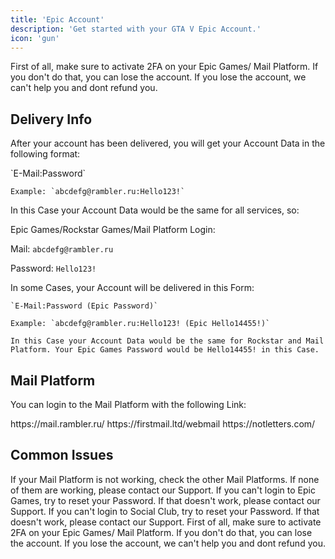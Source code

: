 ```yaml
---
title: 'Epic Account'
description: 'Get started with your GTA V Epic Account.'
icon: 'gun'
---
```


<Warning>
    First of all, make sure to activate 2FA on your Epic Games/ Mail Platform. If you don't do that, you can lose the account. 
    If you lose the account, we can't help you and dont refund you.
</Warning>

## Delivery Info

After your account has been delivered, you will get your Account Data in the following format:

<Info>
    `E-Mail:Password`

    Example: `abcdefg@rambler.ru:Hello123!`
</Info>

In this Case your Account Data would be the same for all services, so:

<Info>
Epic Games/Rockstar Games/Mail Platform Login:

Mail: `abcdefg@rambler.ru`

Password: `Hello123!`
</Info>

<Warning>
    In some Cases, your Account will be delivered in this Form:

    `E-Mail:Password (Epic Password)`

    Example: `abcdefg@rambler.ru:Hello123! (Epic Hello14455!)`

    In this Case your Account Data would be the same for Rockstar and Mail Platform. Your Epic Games Password would be Hello14455! in this Case.
</Warning>

## Mail Platform

You can login to the Mail Platform with the following Link:

<ResponseField>
  <Expandable title="Mail Platform">
    <ResponseField name="@rambler.ru">
      https://mail.rambler.ru/
    </ResponseField>
    <ResponseField name="Any Mail ending with" type=".ru">
      https://firstmail.ltd/webmail
    </ResponseField>
    <ResponseField name="Any Mail ending with" type=".com">
      https://notletters.com/
    </ResponseField>
  </Expandable>
</ResponseField>

## Common Issues

<AccordionGroup>
    <Accordion title="Mail Platform not working">
        If your Mail Platform is not working, check the other Mail Platforms. If none of them are working, please contact our Support.
    </Accordion>
    <Accordion title="Can't login to Epic Games">
        If you can't login to Epic Games, try to reset your Password. If that doesn't work, please contact our Support.
    </Accordion>
    <Accordion title="Can't login to Social Club">
        If you can't login to Social Club, try to reset your Password. If that doesn't work, please contact our Support.
    </Accordion>
</AccordionGroup>


<Warning>
    First of all, make sure to activate 2FA on your Epic Games/ Mail Platform. If you don't do that, you can lose the account. 
    If you lose the account, we can't help you and dont refund you.
</Warning>
